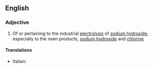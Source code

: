 ==English==

===Adjective===
{{en-adj|-}}

#{{inorganic chemistry}} Of or pertaining to the industrial [[electrolysis]] of [[sodium hydroxide]], especially to the main products, [[sodium hydroxide]] and [[chlorine]]

====Translations====
{{trans-top}}
* Italian: {{t-|it|cloroalcalino}}
{{trans-mid}}

{{trans-bottom}}